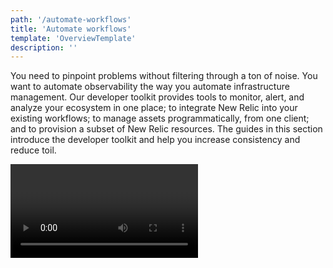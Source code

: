 ```yaml
---
path: '/automate-workflows'
title: 'Automate workflows'
template: 'OverviewTemplate'
description: ''
---
```


<Intro>

You need to pinpoint problems without filtering through a ton of noise. You want to automate observability the way you automate infrastructure management. Our developer toolkit provides tools to monitor, alert, and analyze your ecosystem in one place; to integrate New Relic into your existing workflows; to manage assets programmatically, from one client; and to provision a subset of New Relic resources. The guides in this section introduce the developer toolkit and help you  increase consistency and reduce toil. 

<Video id="inyshp3m7r" type="wistia" />

</Intro>
